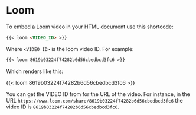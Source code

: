 # Loom

To embed a Loom video in your HTML document use this shortcode:

``` .markdown
{{< loom <VIDEO_ID> >}}
```

Where `<VIDEO_ID>` is the loom video ID. For example:

``` .markdown
{{< loom 8619b03224f74282b6d56cbedbcd3fc6 >}}
```

Which renders like this:

{{< loom 8619b03224f74282b6d56cbedbcd3fc6 >}}

You can get the VIDEO ID from for the URL of the video. For instance, in the URL `https://www.loom.com/share/8619b03224f74282b6d56cbedbcd3fc6` the video ID is `8619b03224f74282b6d56cbedbcd3fc6`.

